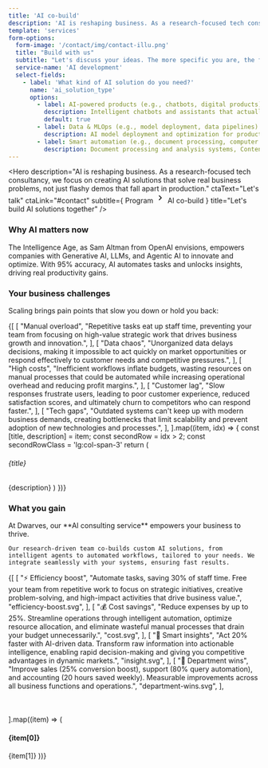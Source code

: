 ```yaml
---
title: 'AI co-build'
description: 'AI is reshaping business. As a research-focused tech consultancy, we focus on creating AI solutions that solve real business problems, not just flashy demos that fall apart in production.'
template: 'services'
form-options:
  form-image: '/contact/img/contact-illu.png'
  title: "Build with us"
  subtitle: "Let's discuss your ideas. The more specific you are, the faster we can help. Our team will get back to you within 24hrs."
  service-name: 'AI development'
  select-fields:
    - label: 'What kind of AI solution do you need?'
      name: 'ai_solution_type'
      options:
        - label: AI-powered products (e.g., chatbots, digital products)
          description: Intelligent chatbots and assistants that actually help users, AI-powered digital products that enhance user experiences, Custom AI platforms designed for specific industry needs, Agentic systems that can reason and take actions.
          default: true
        - label: Data & MLOps (e.g., model deployment, data pipelines)
          description: AI model deployment and optimization for production environments, Data pipelines that feed your AI systems reliably, MLOps and LLMOps for efficient model development and deployment, AI integration with existing systems and workflows.
        - label: Smart automation (e.g., document processing, computer vision)
          description: Document processing and analysis systems, Content generation and curation tools, Automated decision-making systems, Computer vision applications for real-world problems.
---
```


<Hero
  description="AI is reshaping business. As a research-focused tech consultancy, we focus on creating AI solutions that solve real business problems, not just flashy demos that fall apart in production."
  ctaText="Let's talk"
  ctaLink="#contact"
  subtitle={
    <Flex className="gap-0">
      Program
      <svg
        stroke="currentColor"
        fill="currentColor"
        stroke-width="0"
        viewBox="0 0 24 24"
        height="1.5em"
        width="1.5em"
        xmlns="http://www.w3.org/2000/svg"
      >
        <path d="M8.59 16.34l4.58-4.59-4.58-4.59L10 5.75l6 6-6 6z"></path>
      </svg>
      AI co-build
    </Flex>
  }
  title="Let's build AI solutions together"
/>

<Section className="bg-alabaster py-20" contentClassName="flex items-center flex-col gap-4">

  ### Why AI matters now

  <div className="text-center text-xl max-w-3xl">
    The Intelligence Age, as Sam Altman from OpenAI envisions, empowers companies with <span className="text-primary font-semibold">Generative AI, LLMs, and Agentic AI</span> to innovate and optimize. With <span className="text-primary font-semibold">95% accuracy</span>, AI automates tasks and unlocks insights, driving real productivity gains.
  </div>

</Section>

<Section contentClassName="space-y-[1em]">

  ### Your business challenges

  Scaling brings pain points that slow you down or hold you back:

  <div className="grid grid-cols-2 md:grid-cols-4 lg:grid-cols-6 gap-8 mt-8">
    {[
    [
      "Manual overload",
      "Repetitive tasks eat up staff time, preventing your team from focusing on high-value strategic work that drives business growth and innovation.",
    ],
    [
      "Data chaos",
      "Unorganized data delays decisions, making it impossible to act quickly on market opportunities or respond effectively to customer needs and competitive pressures.",
    ],
    [
      "High costs",
      "Inefficient workflows inflate budgets, wasting resources on manual processes that could be automated while increasing operational overhead and reducing profit margins.",
    ],
    [
      "Customer lag",
      "Slow responses frustrate users, leading to poor customer experience, reduced satisfaction scores, and ultimately churn to competitors who can respond faster.",
    ],
    [
      "Tech gaps",
      "Outdated systems can't keep up with modern business demands, creating bottlenecks that limit scalability and prevent adoption of new technologies and processes.",
    ],
  ].map((item, idx) => {
    const [title, description] = item;
    const secondRow = idx > 2;
    const secondRowClass = 'lg:col-span-3'
    return (
      <Flex
        key={idx}
        className={`flex-col bg-[#e7e7e7] p-10 text-[#4b4b5b] col-span-2 gap-0 ${secondRow ? secondRowClass : ''}`}
      >
        <H6>{title}</H6>
        <Paragraph className="whitespace-pre-line">{description}</Paragraph>
      </Flex>
    )
  })}
  </div>
</Section>

<Section contentClassName="space-y-4">

### What you gain

  <ParagraphBlock>
    At Dwarves, our **AI consulting service** empowers your business to thrive.

    Our research-driven team co-builds custom AI solutions, from intelligent agents to automated workflows, tailored to your needs. We integrate seamlessly with your systems, ensuring fast results.
  </ParagraphBlock>

  <div className="grid grid-cols-1 md:grid-cols-2 gap-8 mt-12">
      {[
        [
          "⚡ Efficiency boost",
          "Automate tasks, saving 30% of staff time. Free your team from repetitive work to focus on strategic initiatives, creative problem-solving, and high-impact activities that drive business value.",
          "efficiency-boost.svg",
        ],
        [
          "💰 Cost savings",
          "Reduce expenses by up to 25%. Streamline operations through intelligent automation, optimize resource allocation, and eliminate wasteful manual processes that drain your budget unnecessarily.",
          "cost.svg",
        ],
        [
          "🧠 Smart insights",
          "Act 20% faster with AI-driven data. Transform raw information into actionable intelligence, enabling rapid decision-making and giving you competitive advantages in dynamic markets.",
          "insight.svg",
        ],
        [
          "🎯 Department wins",
          "Improve sales (25% conversion boost), support (80% query automation), and accounting (20 hours saved weekly). Measurable improvements across all business functions and operations.",
          "department-wins.svg",
        ],
      ].map((item) => (
        <HStack className="p-10 gap-8 border border-[#e7e7e7] text-[#4b4b5b]" key={item[0]}>
          <svg svg width="64" height="64" className="shrink-0 !flex-[unset]">
            <use href={`./assets/${item[2]}`} />
          </svg>
          <Flex className="flex-col gap-3 flex-1">
            <h4 className="text-2xl font-semibold leading-8">{item[0]}</h4>
            <Paragraph className="whitespace-pre-line mt-0">{item[1]}</Paragraph>
          </Flex>
        </HStack>
      ))}
    </div>

</Section>
